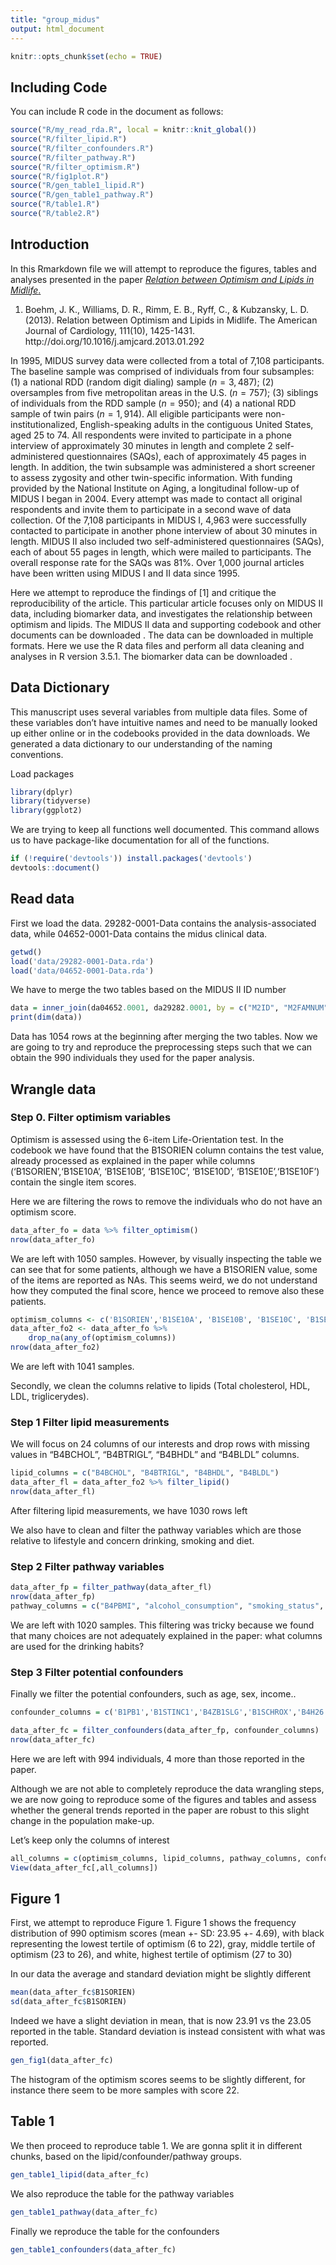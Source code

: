 ```yaml
---
title: "group_midus"
output: html_document
---
```


```r
knitr::opts_chunk$set(echo = TRUE)
```

## Including Code

You can include R code in the document as follows:

```r
source("R/my_read_rda.R", local = knitr::knit_global())
source("R/filter_lipid.R")
source("R/filter_confounders.R")
source("R/filter_pathway.R")
source("R/filter_optimism.R")
source("R/fig1plot.R")
source("R/gen_table1_lipid.R")
source("R/gen_table1_pathway.R")
source("R/table1.R")
source("R/table2.R")
```

## Introduction
In this Rmarkdown file we will attempt to reproduce the figures, tables and analyses presented in the paper [_Relation between Optimism and Lipids in Midlife_.](https://www.ajconline.org/article/S0002-9149(13)00388-3/pdf)

1. Boehm, J. K., Williams, D. R., Rimm, E. B., Ryff, C., & Kubzansky, L. D. (2013). Relation between Optimism and Lipids in Midlife. The American Journal of Cardiology, 111(10), 1425-1431.
http://doi.org/10.1016/j.amjcard.2013.01.292

In 1995, MIDUS survey data were collected from a total of 7,108 participants. The baseline sample was comprised of individuals from four subsamples: (1) a national RDD (random digit dialing) sample ($n = 3,487$); (2) oversamples from five metropolitan areas in the U.S. ($n = 757$); (3) siblings of individuals from the RDD sample ($n = 950$); and (4) a national RDD sample of twin pairs ($n = 1,914$). All eligible participants were non-institutionalized, English-speaking adults in the contiguous United States, aged 25 to 74. All respondents were invited to participate in a phone interview of approximately 30 minutes in length and complete 2 self-administered questionnaires (SAQs), each of approximately 45 pages in length. In addition, the twin subsample was administered a short screener to assess zygosity and other twin-specific information. With funding provided by the National Institute on Aging, a longitudinal follow-up of MIDUS I began in 2004. Every attempt was made to contact all original respondents and invite them to participate in a second wave of data collection. Of the 7,108 participants in MIDUS I, 4,963 were successfully contacted to participate in another phone interview of about 30 minutes in length. MIDUS II also included two self-administered questionnaires (SAQs), each of about 55 pages in length, which were mailed to participants. The overall response rate for the SAQs was 81\%. Over 1,000 journal articles have been written using MIDUS I and II data since 1995.

Here we attempt to reproduce the findings of [1] and critique the reproducibility of the article. This particular article focuses only on MIDUS II data, including biomarker data, and investigates the relationship between optimism and lipids. The MIDUS II data and supporting codebook and other documents can be downloaded \href{https://www.icpsr.umich.edu/icpsrweb/ICPSR/studies/4652?archive=ICPSR&q=MIDUS+}{here}. The data can be downloaded in multiple formats. Here we use the R data files and perform all data cleaning and analyses in R version 3.5.1. The biomarker data can be downloaded \href{https://www.icpsr.umich.edu/icpsrweb/NACDA/studies/29282}{here}.

## Data Dictionary
This manuscript uses several variables from multiple data files. Some of these variables don't have intuitive names and need to be manually looked up either online or in the codebooks provided in the data downloads. We generated a data dictionary to our understanding of the naming conventions.

Load packages
```r
library(dplyr)
library(tidyverse)
library(ggplot2)
```

We are trying to keep all functions well documented. This command allows us to have
package-like documentation for all of the functions.

```r
if (!require('devtools')) install.packages('devtools')
devtools::document()
```

## Read data

First we load the data. 29282-0001-Data contains the analysis-associated data, 
while 04652-0001-Data contains the midus clinical data. 
```r
getwd()
load('data/29282-0001-Data.rda')
load('data/04652-0001-Data.rda')
```

We have to merge the two tables based on the MIDUS II ID number

```r
data = inner_join(da04652.0001, da29282.0001, by = c("M2ID", "M2FAMNUM"),suffix = c('','.2'))
print(dim(data))
```

Data has 1054 rows at the beginning after merging the two tables. 
Now we are going to try and reproduce the preprocessing steps such that we can 
obtain the 990 individuals they used for the paper analysis.

## Wrangle data

### Step 0. Filter optimism variables

Optimism is assessed using the 6-item Life-Orientation test. In the codebook we have
found that the B1SORIEN column contains the test value, already processed as 
explained in the paper while columns ('B1SORIEN','B1SE10A', 'B1SE10B', 'B1SE10C', 'B1SE10D', 'B1SE10E','B1SE10F')
contain the single item scores.

Here we are filtering the rows to remove the individuals
who do not have an optimism score.

```r
data_after_fo = data %>% filter_optimism()
nrow(data_after_fo)
```

We are left with 1050 samples. 
However, by visually inspecting the table we can see that for some patients, 
although we have a B1SORIEN value, some of the items are reported as NAs. 
This seems weird, we do not understand how they computed the final score, 
hence we proceed to remove also these patients.

```r

optimism_columns <- c('B1SORIEN','B1SE10A', 'B1SE10B', 'B1SE10C', 'B1SE10D', 'B1SE10E','B1SE10F')
data_after_fo2 <- data_after_fo %>%
    drop_na(any_of(optimism_columns))
nrow(data_after_fo2)
```

We are left with 1041 samples.

Secondly, we clean the columns relative to lipids (Total cholesterol, HDL, LDL, triglicerydes).

### Step 1 Filter lipid measurements
We will focus on 24 columns of our interests and drop rows with missing values in "B4BCHOL", "B4BTRIGL", "B4BHDL" and "B4BLDL" columns.
```r
lipid_columns = c("B4BCHOL", "B4BTRIGL", "B4BHDL", "B4BLDL")
data_after_fl = data_after_fo2 %>% filter_lipid()
nrow(data_after_fl)
```

After filtering lipid measurements, we have 1030 rows left

We also have to clean and filter the pathway variables which are those relative to lifestyle
and concern drinking, smoking and diet.

### Step 2 Filter pathway variables
```r

data_after_fp = filter_pathway(data_after_fl)
nrow(data_after_fp)
pathway_columns = c("B4PBMI", "alcohol_consumption", "smoking_status", "reg_exercise","score_sum")
```

We are left with 1020 samples. This filtering was tricky because we found that
many choices are not adequately explained in the paper: what columns are used for 
the drinking habits? 

### Step 3 Filter potential confounders
Finally we filter the potential confounders, such as age, sex, income..

```r
confounder_columns = c('B1PB1','B1STINC1','B4ZB1SLG','B1SCHROX','B4H26','B4H33','B4H25','B4PBMI','B1SNEGAF')

data_after_fc = filter_confounders(data_after_fp, confounder_columns)
nrow(data_after_fc)
```

Here we are left with 994 individuals, 4 more than those reported in the paper.

Although we are not able to completely reproduce the data wrangling steps, 
we are now going to reproduce some of the figures and tables and assess whether the 
general trends reported in the paper are robust to this slight change in the population 
make-up.

Let's keep only the columns of interest
```r
all_columns = c(optimism_columns, lipid_columns, pathway_columns, confounder_columns)
View(data_after_fc[,all_columns])
```



## Figure 1

First, we attempt to reproduce Figure 1. 
Figure 1 shows the frequency distribution of 990 optimism scores 
(mean +- SD: 23.95 +- 4.69), 
with black representing the lowest tertile of optimism (6 to 22), 
gray, middle tertile of optimism (23 to 26), 
and white, highest tertile of optimism (27 to 30)

In our data the average and standard deviation might be slightly different
```r
mean(data_after_fc$B1SORIEN)
sd(data_after_fc$B1SORIEN)
```

Indeed we have a slight deviation in mean, that is now 23.91 vs the 23.05 reported in the table. 
Standard deviation is instead consistent with what was reported.


```r
gen_fig1(data_after_fc)
```
The histogram of the optimism scores seems to be slightly different, for instance 
there seem to be more samples with score 22.

## Table 1

We then proceed to reproduce table 1. We are gonna split it in different chunks, 
based on the lipid/confounder/pathway groups.

```r
gen_table1_lipid(data_after_fc)
```



We also reproduce the table for the pathway variables
```r

gen_table1_pathway(data_after_fc)
```

Finally we reproduce the table for the confounders
```r
gen_table1_confounders(data_after_fc)
```



